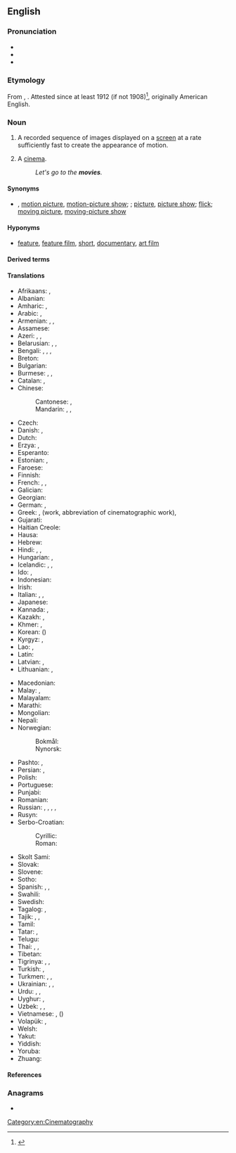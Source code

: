 ==English==

===Pronunciation===
* {{IPA|/ˈmuːvi/|lang=en}}
* {{audio|en-us-movie.ogg|Audio (US)|lang=en}}
* {{rhymes|uːvi|lang=en}}

===Etymology===
From {{m|en|moving picture|moving (picture)}}, {{suffix|en||ie}}. Attested since at least 1912 (if not 1908)<ref>{{EtymOnLine}}</ref>, originally American English.

===Noun===
{{en-noun}}

# {{lb|en|chiefly|North American}} A recorded sequence of images displayed on a [[screen]] at a rate sufficiently fast to create the appearance of motion.
# {{lb|en|usually|[[plural]]|chiefly|North American}} A [[cinema]].
#: ''Let's go to the '''movies'''.''

====Synonyms====
* {{sense|film}} {{l|en|film}}, [[motion picture]], [[motion-picture show]]; {{l|en|photoplay}}; [[picture]], [[picture show]]; [[flick]]; [[moving picture]], [[moving-picture show]]

====Hyponyms====
* {{sense|film}} [[feature]], [[feature film]], [[short]], [[documentary]], [[art film]]

====Derived terms====
{{der4|action movie|adult movie|B-movie|have seen this movie|home movie|horror movie|moviehouse|movieland|movie star|movie theater|movieverse|popcorn movie|slasher movie|tentpole movie|war movie|lang=en}}

====Translations====
{{trans-top|motion picture}}
* Afrikaans: {{t|af|fliek}}, {{t|af|rolprent}}
* Albanian: {{t+|sq|film|m}}
* Amharic: {{t|am|ፊልም}}, {{t|am|ተላዋሽ}}
* Arabic: {{t|ar|فِيلْم|m|tr=film}}, {{t|ar|فِلْم|m}}
* Armenian: {{t+|hy|ֆիլմ}}, {{t+|hy|կինոնկար}}, {{t+|hy|կինո}}
* Assamese: {{t|as|চলচ্চিত্ৰ|tr=calaccitra}}
* Azeri: {{t+|az|film}}, {{t+|az|kino}}, {{t|az|kinofilm}}
* Belarusian: {{t|be|фільм|m}}, {{t|be|кіно́|n}}, {{t|be|кінафі́льм|m}}
* Bengali: {{t|bn|মুভি}}, {{t|bn|মুভী}}, {{t|bn|ফিল্ম}}, {{t|bn|সিনেমা}}
* Breton: {{t|br|film|m}}
* Bulgarian: {{t+|bg|филм|m}}
* Burmese: {{t+|my|ဇာတ်ကား}}, {{t+|my|ဘိုင်စကုတ်}}, {{t+|my|ရုပ်ရှင်}}
* Catalan: {{t+|ca|pel·lícula|f}}, {{t+|ca|film|m}}
* Chinese:
*: Cantonese: {{t|yue|電影}}, {{t|yue|电影|tr=din6 jing2}}
*: Mandarin: {{t+|cmn|電影}}, {{t+|cmn|电影|tr=diànyǐng}}, {{t+|cmn|影片|tr=yǐngpiàn}}
* Czech: {{t+|cs|film|m}}
* Danish: {{t+|da|film|c}}, {{t+|da|biograf|c}}
* Dutch: {{t+|nl|film|m}}
* Erzya: {{t|myv|эрянеявкс}}, {{t|myv|эрямарт}}
* Esperanto: {{t|eo|filmo}}
* Estonian: {{t+|et|film}}, {{t|et|kinofilm}}
* Faroese: {{t|fo|filmur|m}}
* Finnish: {{t+|fi|elokuva}}
* French: {{t+|fr|cinéma|m}}, {{t+|fr|film|m}}, {{t+|fr|œuvre cinématographique|f}}
* Galician: {{t|gl|filme|m}}
* Georgian: {{t|ka|ფილმი}}
* German: {{t+|de|Film|m}}, {{t+|de|Spielfilm|m}}
* Greek: {{t+|el|ταινία|f}} {{qualifier|film, abbreviation of cinematographic film}}, {{t+|el|έργο|n}} (work, abbreviation of cinematographic work), {{t+|el|φιλμ|n}}
* Gujarati: {{t|gu|ચિત્રપટ}}
* Haitian Creole: {{t|ht|fim}}
* Hausa: {{t|ha|sinima}}
* Hebrew: {{t+|he|סֶרֶט|m|tr=séret'}}
* Hindi: {{t+|hi|फ़िल्म}}, {{t+|hi|चलचित्र}}, {{t+|hi|सिनेमा}}
* Hungarian: {{t+|hu|film}}, {{t+|hu|mozi}}
* Icelandic: {{t+|is|bíómynd|f}}, {{t+|is|mynd|f}}, {{t+|is|kvikmynd|f}}
* Ido: {{t+|io|filmo}}, {{t+|io|cinematografuro}}
* Indonesian: {{t+|id|film}}
* Irish: {{t|ga|scannán|m}}
* Italian: {{t+|it|cinema|m}}, {{t+|it|film|m}}, {{t+|it|pellicola|f}}
* Japanese: {{t+|ja|映画|tr=えいが, eiga}}
* Kannada: {{t|kn|ಸಿನಮಾ}}, {{t+|kn|ಓಡುತಿಟ್ಟ}}
* Kazakh: {{t+|kk|фильм}}, {{t+|kk|кино}}
* Khmer: {{t+|km|កុន|tr=kon}}, {{t+|km|ភាពយន្ត|tr=pʰiepyʊən}}
* Korean: {{t+|ko|영화}} ({{t|ko|映畫}})
* Kyrgyz: {{t+|ky|фильм}}, {{t|ky|кино}}
* Lao: {{t|lo|ຟີມ}}, {{t|lo|ຫນັງ}}
* Latin: {{t|la|pictura cinematographica|f}}
* Latvian: {{t|lv|filma|f}}, {{t|lv|kinofilma|f}}
* Lithuanian: {{t|lt|filmas|m}}, {{t+|lt|kinas|m}}
{{trans-mid}}
* Macedonian: {{t|mk|филм|m}}
* Malay: {{t|ms|wayang}}, {{t|ms|filem}}
* Malayalam: {{t+|ml|ചലച്ചിത്രം}}
* Marathi: {{t|mr|चलचित्र}}
* Mongolian: {{t+|mn|кино}}
* Nepali: {{t+|ne|चलचित्र}}
* Norwegian:
*: Bokmål: {{t+|nb|film|m}}
*: Nynorsk: {{t|nn|film|m}}
* Pashto: {{t|ps|پلم|m|tr=pilm, pilëm}}, {{t|ps|خوځنده انځور|m|tr=xwëźënda anźor}}
* Persian: {{t+|fa|فیلم|tr=film}}, {{t+|fa|سینما|tr=sinemâ}}
* Polish: {{t+|pl|film|m}}
* Portuguese: {{t+|pt|filme|m}}
* Punjabi: {{t|pa|ਫਿਲਮ}}
* Romanian: {{t+|ro|film|n}}
* Russian: {{t+|ru|фильм|m}}, {{t+|ru|кино́|n}}, {{t+|ru|кинофи́льм|m}}, {{t+|ru|кинокарти́на|f}}, {{t+|ru|карти́на|f}}
* Rusyn: {{t|rue|фільм|m}}
* Serbo-Croatian:
*: Cyrillic: {{t|sh|филм|m}}
*: Roman: {{t+|sh|film|m}}
* Skolt Sami: {{t|sms|fiˊlmm}}
* Slovak: {{t+|sk|film|m}}
* Slovene: {{t+|sl|film|m}}
* Sotho: {{t|st|fileme}}
* Spanish: {{t+|es|película|f}}, {{t+|es|cine|m}}, {{t+|es|filme|m}}
* Swahili: {{t+|sw|filamu}}
* Swedish: {{t+|sv|bio|c}}
* Tagalog: {{t|tl|sine}}, {{t|tl|pelikula}}
* Tajik: {{t|tg|кино}}, {{t+|tg|филм}}, {{t|tg|синамо}}
* Tamil: {{t+|ta|திரைப்படம்}}
* Tatar: {{t|tt|фильм}}, {{t|tt|кино}}
* Telugu: {{t+|te|చలనచిత్రం}}
* Thai: {{t+|th|ฟิล์ม}}, {{t+|th|ภาพยนตร์}}, {{t+|th|หนัง}}
* Tibetan: {{t|bo|གློག་བརྙན}}
* Tigrinya: {{t|ti|ፊልም}}, {{t|ti|ሲነማ}}, {{t|ti|ቺነማ}}
* Turkish: {{t+|tr|sinema}}, {{t+|tr|film}}
* Turkmen: {{t|tk|kinofilm}}, {{t|tk|film}}, {{t|tk|kino}}
* Ukrainian: {{t|uk|фільм|m}}, {{t+|uk|кіно́|n}}, {{t|uk|кінофі́льм|m}}
* Urdu: {{t|ur|فلم|tr=film}}, {{t|ur|سنیما|tr=sinemā}}, {{t|ur|چلچتر|m|tr=calcitra}}
* Uyghur: {{t|ug|فىلىم}}, {{t|ug|كىنو}}
* Uzbek: {{t+|uz|kino}}, {{t+|uz|film}}, {{t+|uz|kinofilm}}
* Vietnamese: {{t+|vi|phim}}, {{t|vi|điện ảnh}} ({{t|vi|電影}})
* Volapük: {{t|vo|biomagodem}} {{qualifier|collective}}, {{t|vo|däsinotabioskop}} {{qualifier|cartoon}}
* Welsh: {{t+|cy|ffilm|f}}
* Yakut: {{t|sah|киинэ}}
* Yiddish: {{t|yi|פֿילם|m}}
* Yoruba: {{t|yo|fiimu}}
* Zhuang: {{t|za|denyingj}}
{{trans-bottom}}

====References====
<references />

===Anagrams===
* {{anagrams|en|Vimeo}}

[[Category:en:Cinematography]]